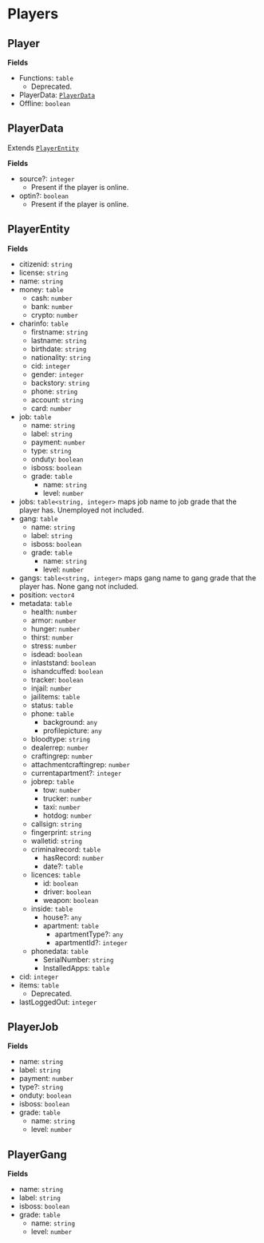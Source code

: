 # Players

## Player

**Fields**

- Functions: `table`
  - Deprecated.
- PlayerData: [`PlayerData`](#playerdata)
- Offline: `boolean`

## PlayerData

Extends [`PlayerEntity`](#playerentity)

**Fields**

- source?: `integer`
  - Present if the player is online.
- optin?: `boolean`
  - Present if the player is online.

## PlayerEntity

**Fields**

- citizenid: `string`
- license: `string`
- name: `string`
- money: `table`
  - cash: `number`
  - bank: `number`
  - crypto: `number`
- charinfo: `table`
  - firstname: `string`
  - lastname: `string`
  - birthdate: `string`
  - nationality: `string`
  - cid: `integer`
  - gender: `integer`
  - backstory: `string`
  - phone: `string`
  - account: `string`
  - card: `number`
- job: `table`
  - name: `string`
  - label: `string`
  - payment: `number`
  - type: `string`
  - onduty: `boolean`
  - isboss: `boolean`
  - grade: `table`
    - name: `string`
    - level: `number`
- jobs: `table<string, integer>` maps job name to job grade that the player has. Unemployed not included.
- gang: `table`
  - name: `string`
  - label: `string`
  - isboss: `boolean`
  - grade: `table`
    - name: `string`
    - level: `number`
- gangs: `table<string, integer>` maps gang name to gang grade that the player has. None gang not included.
- position: `vector4`
- metadata: `table`
  - health: `number`
  - armor: `number`
  - hunger: `number`
  - thirst: `number`
  - stress: `number`
  - isdead: `boolean`
  - inlaststand: `boolean`
  - ishandcuffed: `boolean`
  - tracker: `boolean`
  - injail: `number`
  - jailitems: `table`
  - status: `table`
  - phone: `table`
    - background: `any`
    - profilepicture: `any`
  - bloodtype: `string`
  - dealerrep: `number`
  - craftingrep: `number`
  - attachmentcraftingrep: `number`
  - currentapartment?: `integer`
  - jobrep: `table`
    - tow: `number`
    - trucker: `number`
    - taxi: `number`
    - hotdog: `number`
  - callsign: `string`
  - fingerprint: `string`
  - walletid: `string`
  - criminalrecord: `table`
    - hasRecord: `number`
    - date?: `table`
  - licences: `table`
    - id: `boolean`
    - driver: `boolean`
    - weapon: `boolean`
  - inside: `table`
    - house?: `any`
    - apartment: `table`
      - apartmentType?: `any`
      - apartmentId?: `integer`
  - phonedata: `table`
    - SerialNumber: `string`
    - InstalledApps: `table`
- cid: `integer`
- items: `table`
  - Deprecated.
- lastLoggedOut: `integer`

## PlayerJob

**Fields**

- name: `string`
- label: `string`
- payment: `number`
- type?: `string`
- onduty: `boolean`
- isboss: `boolean`
- grade: `table`
  - name: `string`
  - level: `number`

## PlayerGang

**Fields**

- name: `string`
- label: `string`
- isboss: `boolean`
- grade: `table`
  - name: `string`
  - level: `number`
